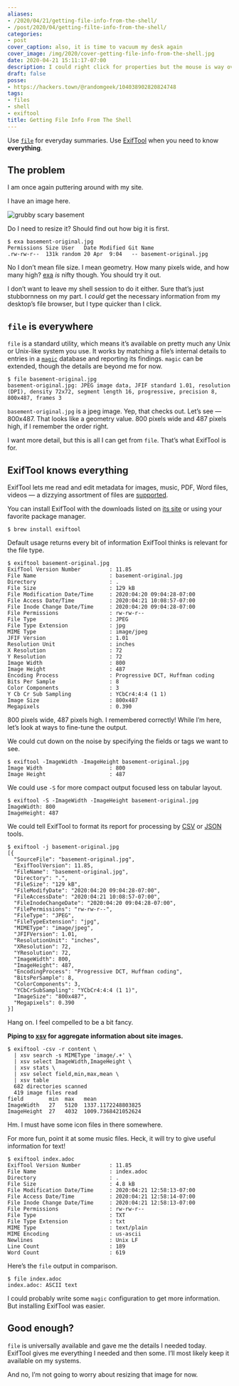 ```yaml
---
aliases:
- /2020/04/21/getting-file-info-from-the-shell/
- /post/2020/04/getting-filte-info-from-the-shell/
categories:
- post
cover_caption: also, it is time to vacuum my desk again
cover_image: /img/2020/cover-getting-file-info-from-the-shell.jpg
date: 2020-04-21 15:11:17-07:00
description: I could right click for properties but the mouse is way over there
draft: false
posse:
- https://hackers.town/@randomgeek/104038902820824748
tags:
- files
- shell
- exiftool
title: Getting File Info From The Shell
---
```


Use [`file`](https://en.wikipedia.org/wiki/File_(command)) for everyday
summaries. Use [ExifTool](https://exiftool.org/) when you need to know
**everything**.

## The problem

I am once again puttering around with my site.

I have an image here.

![grubby scary basement](@img/2020/basement-original.jpg
  "I occupied this basement [a few years ago](/post/2017/03/geekish-update/)")

Do I need to resize it? Should find out how big it is first.

```
$ exa basement-original.jpg
Permissions Size User   Date Modified Git Name
.rw-rw-r--  131k random 20 Apr  9:04   -- basement-original.jpg
```

No I don’t mean file size. I mean geometry. How many pixels wide, and
how many high? [exa](https://the.exa.website/) *is* nifty though. You
should try it out.

I don’t want to leave my shell session to do it either. Sure that’s just
stubbornness on my part. I *could* get the necessary information from my
desktop’s file browser, but I type quicker than I click.

## `file` is everywhere

`file` is a standard utility, which means it’s available on pretty much
any Unix or Unix-like system you use. It works by matching a file’s
internal details to entries in a
[`magic`](https://linux.die.net/man/5/magic) database and reporting its
findings. `magic` can be extended, though the details are beyond me for
now.

```
$ file basement-original.jpg
basement-original.jpg: JPEG image data, JFIF standard 1.01, resolution (DPI), density 72x72, segment length 16, progressive, precision 8, 800x487, frames 3
```

`basement-original.jpg` is a jpeg image. Yep, that checks out. Let’s
see — 800x487. That looks like a geometry value. 800 pixels wide and 487
pixels high, if I remember the order right.

I want more detail, but this is all I can get from `file`. That’s what
ExifTool is for.

## ExifTool knows everything

ExifTool lets me read and edit metadata for images, music, PDF, Word
files, videos — a dizzying assortment of files are
[supported](https://exiftool.org/#supported).

You can install ExifTool with the downloads listed on [its
site](https://exiftool.org/) or using your favorite package manager.

```
$ brew install exiftool
```

Default usage returns every bit of information ExifTool thinks is
relevant for the file type.

```
$ exiftool basement-original.jpg
ExifTool Version Number         : 11.85
File Name                       : basement-original.jpg
Directory                       : .
File Size                       : 129 kB
File Modification Date/Time     : 2020:04:20 09:04:28-07:00
File Access Date/Time           : 2020:04:21 10:08:57-07:00
File Inode Change Date/Time     : 2020:04:20 09:04:28-07:00
File Permissions                : rw-rw-r--
File Type                       : JPEG
File Type Extension             : jpg
MIME Type                       : image/jpeg
JFIF Version                    : 1.01
Resolution Unit                 : inches
X Resolution                    : 72
Y Resolution                    : 72
Image Width                     : 800
Image Height                    : 487
Encoding Process                : Progressive DCT, Huffman coding
Bits Per Sample                 : 8
Color Components                : 3
Y Cb Cr Sub Sampling            : YCbCr4:4:4 (1 1)
Image Size                      : 800x487
Megapixels                      : 0.390
```

800 pixels wide, 487 pixels high. I remembered correctly! While I’m
here, let’s look at ways to fine-tune the output.

We could cut down on the noise by specifying the fields or tags we want
to see.

```
$ exiftool -ImageWidth -ImageHeight basement-original.jpg
Image Width                     : 800
Image Height                    : 487
```

We could use `-S` for more compact output focused less on tabular
layout.

```
$ exiftool -S -ImageWidth -ImageHeight basement-original.jpg
ImageWidth: 800
ImageHeight: 487
```

We could tell ExifTool to format its report for processing by
[CSV](https://github.com/secretGeek/awesomecsv) or
[JSON](https://github.com/burningtree/awesome-json) tools.

```
$ exiftool -j basement-original.jpg
[{
  "SourceFile": "basement-original.jpg",
  "ExifToolVersion": 11.85,
  "FileName": "basement-original.jpg",
  "Directory": ".",
  "FileSize": "129 kB",
  "FileModifyDate": "2020:04:20 09:04:28-07:00",
  "FileAccessDate": "2020:04:21 10:08:57-07:00",
  "FileInodeChangeDate": "2020:04:20 09:04:28-07:00",
  "FilePermissions": "rw-rw-r--",
  "FileType": "JPEG",
  "FileTypeExtension": "jpg",
  "MIMEType": "image/jpeg",
  "JFIFVersion": 1.01,
  "ResolutionUnit": "inches",
  "XResolution": 72,
  "YResolution": 72,
  "ImageWidth": 800,
  "ImageHeight": 487,
  "EncodingProcess": "Progressive DCT, Huffman coding",
  "BitsPerSample": 8,
  "ColorComponents": 3,
  "YCbCrSubSampling": "YCbCr4:4:4 (1 1)",
  "ImageSize": "800x487",
  "Megapixels": 0.390
}]
```

Hang on. I feel compelled to be a bit fancy.

**Piping to [xsv](https://github.com/BurntSushi/xsv) for aggregate information about site images.**

```
$ exiftool -csv -r content \
  | xsv search -s MIMEType 'image/.+' \
  | xsv select ImageWidth,ImageHeight \
  | xsv stats \
  | xsv select field,min,max,mean \
  | xsv table
  682 directories scanned
  419 image files read
field        min  max   mean
ImageWidth   27   5120  1337.1172248803825
ImageHeight  27   4032  1009.7368421052624
```

Hm. I must have some icon files in there somewhere.

For more fun, point it at some music files. Heck, it will try to give
useful information for text!

```
$ exiftool index.adoc
ExifTool Version Number         : 11.85
File Name                       : index.adoc
Directory                       : .
File Size                       : 4.8 kB
File Modification Date/Time     : 2020:04:21 12:58:13-07:00
File Access Date/Time           : 2020:04:21 12:58:14-07:00
File Inode Change Date/Time     : 2020:04:21 12:58:13-07:00
File Permissions                : rw-rw-r--
File Type                       : TXT
File Type Extension             : txt
MIME Type                       : text/plain
MIME Encoding                   : us-ascii
Newlines                        : Unix LF
Line Count                      : 189
Word Count                      : 619
```

Here’s the `file` output in comparison.

```
$ file index.adoc
index.adoc: ASCII text
```

I could probably write some `magic` configuration to get more
information. But installing ExifTool was easier.

## Good enough?

`file` is universally available and gave me the details I needed today.
ExifTool gives me everything I needed and then some. I’ll most likely
keep it available on my systems.

And no, I’m not going to worry about resizing that image for now.
